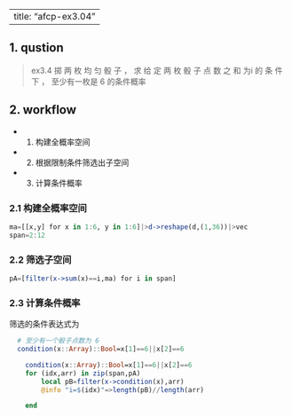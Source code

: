 
---
title: "afcp-ex3.04"
---

## 1. qustion 
> ex3.4 掷 两 枚 均 匀 骰 子 ， 求 给 定 两 枚 骰 子 点 数 之 和 为i 的 条 件 下 ， 至少有一枚是 6 的条件概率

## 2. workflow

 - 1. 构建全概率空间
 - 2. 根据限制条件筛选出子空间
 - 3. 计算条件概率

### 2.1 构建全概率空间

```julia
ma=[[x,y] for x in 1:6, y in 1:6]|>d->reshape(d,(1,36))|>vec
span=2:12
```

### 2.2 筛选子空间
```julia
pA=[filter(x->sum(x)==i,ma) for i in span]
```

### 2.3 计算条件概率
筛选的条件表达式为

```julia
  # 至少有一个骰子点数为 6
  condition(x::Array)::Bool=x[1]==6||x[2]==6
```
```julia
    condition(x::Array)::Bool=x[1]==6||x[2]==6
    for (idx,arr) in zip(span,pA)
        local pB=filter(x->condition(x),arr)
        @info "i=$(idx)"=>length(pB)//length(arr)

    end
```

